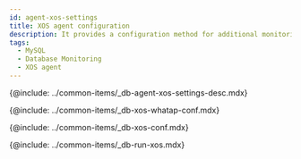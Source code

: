 ```yaml
---
id: agent-xos-settings
title: XOS agent configuration
description: It provides a configuration method for additional monitoring of the database server resources.
tags:
  - MySQL
  - Database Monitoring
  - XOS agent
---
```



<Note product='MySQL' link='../mysql-v1/agent-dbx-settings' />

{@include: ../common-items/_db-agent-xos-settings-desc.mdx}

{@include: ../common-items/_db-xos-whatap-conf.mdx}

{@include: ../common-items/_db-xos-conf.mdx} 

<FileOptNote ver='1.6.8'/>

{@include: ../common-items/_db-run-xos.mdx}  
